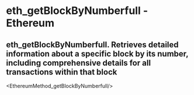 # eth_getBlockByNumberfull - Ethereum

## eth_getBlockByNumberfull. Retrieves detailed information about a specific block by its number, including comprehensive details for all transactions within that block


<EthereumMethod_getBlockByNumberfull/>
